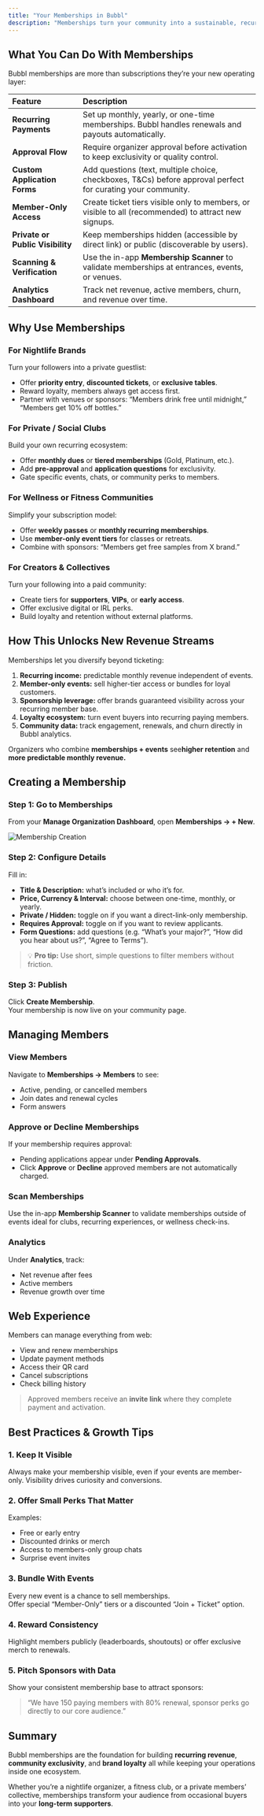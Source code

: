 ```yaml
---
title: "Your Memberships in Bubbl"
description: "Memberships turn your community into a sustainable, recurring ecosystem. They allow you to offer perks, monetize loyalty, and gate experience, all natively within Bubbl. Whether you’re running a nightlife brand, a private club, or a wellness collective, memberships give you a simple way to create recurring value, strengthen your brand, and build a direct relationship with your most engaged audience."
---
```


## What You Can Do With Memberships

Bubbl memberships are more than subscriptions they’re your new operating layer:

| Feature                          | Description                                                                                                  |
| :------------------------------- | :----------------------------------------------------------------------------------------------------------- |
| **Recurring Payments**           | Set up monthly, yearly, or one-time memberships. Bubbl handles renewals and payouts automatically.           |
| **Approval Flow**                | Require organizer approval before activation to keep exclusivity or quality control.                         |
| **Custom Application Forms**     | Add questions (text, multiple choice, checkboxes, T&Cs) before approval perfect for curating your community. |
| **Member-Only Access**           | Create ticket tiers visible only to members, or visible to all (recommended) to attract new signups.         |
| **Private or Public Visibility** | Keep memberships hidden (accessible by direct link) or public (discoverable by users).                       |
| **Scanning & Verification**      | Use the in-app **Membership Scanner** to validate memberships at entrances, events, or venues.               |
| **Analytics Dashboard**          | Track net revenue, active members, churn, and revenue over time.                                             |

## Why Use Memberships

### For Nightlife Brands

Turn your followers into a private guestlist:

- Offer **priority entry**, **discounted tickets**, or **exclusive tables**.
- Reward loyalty, members always get access first.
- Partner with venues or sponsors: “Members drink free until midnight,” “Members get 10% off bottles.”

### For Private / Social Clubs

Build your own recurring ecosystem:

- Offer **monthly dues** or **tiered memberships** (Gold, Platinum, etc.).
- Add **pre-approval** and **application questions** for exclusivity.
- Gate specific events, chats, or community perks to members.

### For Wellness or Fitness Communities

Simplify your subscription model:

- Offer **weekly passes** or **monthly recurring memberships**.
- Use **member-only event tiers** for classes or retreats.
- Combine with sponsors: “Members get free samples from X brand.”

### For Creators & Collectives

Turn your following into a paid community:

- Create tiers for **supporters**, **VIPs**, or **early access**.
- Offer exclusive digital or IRL perks.
- Build loyalty and retention without external platforms.

## How This Unlocks New Revenue Streams

Memberships let you diversify beyond ticketing:

1. **Recurring income:** predictable monthly revenue independent of events.
2. **Member-only events:** sell higher-tier access or bundles for loyal customers.
3. **Sponsorship leverage:** offer brands guaranteed visibility across your recurring member base.
4. **Loyalty ecosystem:** turn event buyers into recurring paying members.
5. **Community data:** track engagement, renewals, and churn directly in Bubbl analytics.

Organizers who combine **memberships + events** see**higher retention**  and **more predictable monthly revenue.**

## Creating a Membership

### Step 1: Go to Memberships

From your **Manage Organization Dashboard**, open **Memberships → + New**.

![Membership Creation](images/Membership1.gif)

### Step 2: Configure Details

Fill in:

- **Title & Description:** what’s included or who it’s for.
- **Price, Currency & Interval:** choose between one-time, monthly, or yearly.
- **Private / Hidden:** toggle on if you want a direct-link-only membership.
- **Requires Approval:** toggle on if you want to review applicants.
- **Form Questions:** add questions (e.g. “What’s your major?”, “How did you hear about us?”, “Agree to Terms”).

> 💡 **Pro tip:** Use short, simple questions to filter members without friction.

### Step 3: Publish

Click **Create Membership**.\
Your membership is now live on your community page.

## Managing Members

### View Members

Navigate to **Memberships → Members** to see:

- Active, pending, or cancelled members
- Join dates and renewal cycles
- Form answers

### Approve or Decline Memberships

If your membership requires approval:

- Pending applications appear under **Pending Approvals**.
- Click **Approve** or **Decline** approved members are not automatically charged.

### Scan Memberships

Use the in-app **Membership Scanner** to validate memberships outside of events ideal for clubs, recurring experiences, or wellness check-ins.

### Analytics

Under **Analytics**, track:

- Net revenue after fees
- Active members
- Revenue growth over time

## Web Experience

Members can manage everything from web:

- View and renew memberships
- Update payment methods
- Access their QR card
- Cancel subscriptions
- Check billing history

> Approved members receive an **invite link** where they complete payment and activation.

## Best Practices & Growth Tips

### 1. Keep It Visible

Always make your membership visible, even if your events are member-only. Visibility drives curiosity and conversions.

### 2. Offer Small Perks That Matter

Examples:

- Free or early entry
- Discounted drinks or merch
- Access to members-only group chats
- Surprise event invites

### 3. Bundle With Events

Every new event is a chance to sell memberships.\
Offer special “Member-Only” tiers or a discounted “Join + Ticket” option.

### 4. Reward Consistency

Highlight members publicly (leaderboards, shoutouts) or offer exclusive merch to renewals.

### 5. Pitch Sponsors with Data

Show your consistent membership base to attract sponsors:

> “We have 150 paying members with 80% renewal, sponsor perks go directly to our core audience.”

## Summary

Bubbl memberships are the foundation for building **recurring revenue**, **community exclusivity**, and **brand loyalty** all while keeping your operations inside one ecosystem.

Whether you’re a nightlife organizer, a fitness club, or a private members’ collective, memberships transform your audience from occasional buyers into your **long-term supporters**.